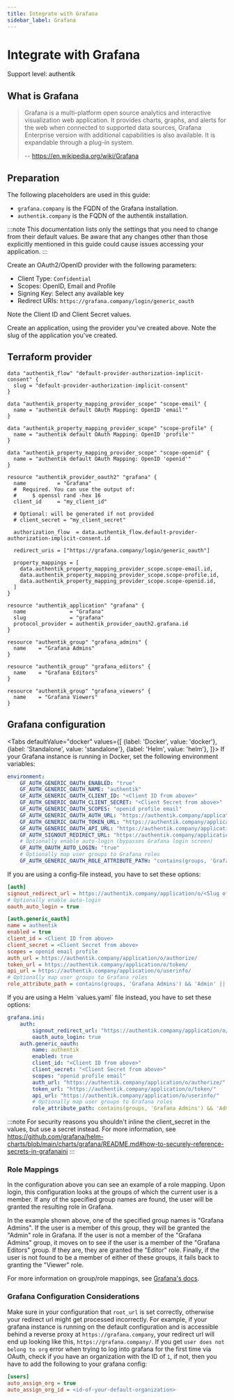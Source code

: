 ```yaml
---
title: Integrate with Grafana
sidebar_label: Grafana
---
```


# Integrate with Grafana

<span class="badge badge--primary">Support level: authentik</span>

## What is Grafana

> Grafana is a multi-platform open source analytics and interactive visualization web application. It provides charts, graphs, and alerts for the web when connected to supported data sources, Grafana Enterprise version with additional capabilities is also available. It is expandable through a plug-in system.
>
> -- https://en.wikipedia.org/wiki/Grafana

## Preparation

The following placeholders are used in this guide:

- `grafana.company` is the FQDN of the Grafana installation.
- `authentik.company` is the FQDN of the authentik installation.

:::note
This documentation lists only the settings that you need to change from their default values. Be aware that any changes other than those explicitly mentioned in this guide could cause issues accessing your application.
:::

Create an OAuth2/OpenID provider with the following parameters:

- Client Type: `Confidential`
- Scopes: OpenID, Email and Profile
- Signing Key: Select any available key
- Redirect URIs: `https://grafana.company/login/generic_oauth`

Note the Client ID and Client Secret values.

Create an application, using the provider you've created above. Note the slug of the application you've created.

## Terraform provider

```hcl
data "authentik_flow" "default-provider-authorization-implicit-consent" {
  slug = "default-provider-authorization-implicit-consent"
}

data "authentik_property_mapping_provider_scope" "scope-email" {
  name = "authentik default OAuth Mapping: OpenID 'email'"
}

data "authentik_property_mapping_provider_scope" "scope-profile" {
  name = "authentik default OAuth Mapping: OpenID 'profile'"
}

data "authentik_property_mapping_provider_scope" "scope-openid" {
  name = "authentik default OAuth Mapping: OpenID 'openid'"
}

resource "authentik_provider_oauth2" "grafana" {
  name          = "Grafana"
  #  Required. You can use the output of:
  #     $ openssl rand -hex 16
  client_id     = "my_client_id"

  # Optional: will be generated if not provided
  # client_secret = "my_client_secret"

  authorization_flow  = data.authentik_flow.default-provider-authorization-implicit-consent.id

  redirect_uris = ["https://grafana.company/login/generic_oauth"]

  property_mappings = [
    data.authentik_property_mapping_provider_scope.scope-email.id,
    data.authentik_property_mapping_provider_scope.scope-profile.id,
    data.authentik_property_mapping_provider_scope.scope-openid.id,
  ]
}

resource "authentik_application" "grafana" {
  name              = "Grafana"
  slug              = "grafana"
  protocol_provider = authentik_provider_oauth2.grafana.id
}

resource "authentik_group" "grafana_admins" {
  name    = "Grafana Admins"
}

resource "authentik_group" "grafana_editors" {
  name    = "Grafana Editors"
}

resource "authentik_group" "grafana_viewers" {
  name    = "Grafana Viewers"
}

```

## Grafana configuration


<Tabs
  defaultValue="docker"
  values={[
    {label: 'Docker', value: 'docker'},
    {label: 'Standalone', value: 'standalone'},
    {label: 'Helm', value: 'helm'},
  ]}>
  <TabItem value="docker">
If your Grafana instance is running in Docker, set the following environment variables:

```yaml
environment:
    GF_AUTH_GENERIC_OAUTH_ENABLED: "true"
    GF_AUTH_GENERIC_OAUTH_NAME: "authentik"
    GF_AUTH_GENERIC_OAUTH_CLIENT_ID: "<Client ID from above>"
    GF_AUTH_GENERIC_OAUTH_CLIENT_SECRET: "<Client Secret from above>"
    GF_AUTH_GENERIC_OAUTH_SCOPES: "openid profile email"
    GF_AUTH_GENERIC_OAUTH_AUTH_URL: "https://authentik.company/application/o/authorize/"
    GF_AUTH_GENERIC_OAUTH_TOKEN_URL: "https://authentik.company/application/o/token/"
    GF_AUTH_GENERIC_OAUTH_API_URL: "https://authentik.company/application/o/userinfo/"
    GF_AUTH_SIGNOUT_REDIRECT_URL: "https://authentik.company/application/o/<Slug of the application from above>/end-session/"
    # Optionally enable auto-login (bypasses Grafana login screen)
    GF_AUTH_OAUTH_AUTO_LOGIN: "true"
    # Optionally map user groups to Grafana roles
    GF_AUTH_GENERIC_OAUTH_ROLE_ATTRIBUTE_PATH: "contains(groups, 'Grafana Admins') && 'Admin' || contains(groups, 'Grafana Editors') && 'Editor' || 'Viewer'"
```

  </TabItem>
  <TabItem value="standalone">
If you are using a config-file instead, you have to set these options:

```ini
[auth]
signout_redirect_url = https://authentik.company/application/o/<Slug of the application from above>/end-session/
# Optionally enable auto-login
oauth_auto_login = true

[auth.generic_oauth]
name = authentik
enabled = true
client_id = <Client ID from above>
client_secret = <Client Secret from above>
scopes = openid email profile
auth_url = https://authentik.company/application/o/authorize/
token_url = https://authentik.company/application/o/token/
api_url = https://authentik.company/application/o/userinfo/
# Optionally map user groups to Grafana roles
role_attribute_path = contains(groups, 'Grafana Admins') && 'Admin' || contains(groups, 'Grafana Editors') && 'Editor' || 'Viewer'
```

  </TabItem>
  <TabItem value="helm">
If you are using a Helm `values.yaml` file instead, you have to set these options:

```yaml
grafana.ini:
    auth:
        signout_redirect_url: "https://authentik.company/application/o/<Slug of the application from above>/end-session/"
        oauth_auto_login: true
    auth.generic_oauth:
        name: authentik
        enabled: true
        client_id: "<Client ID from above>"
        client_secret: "<Client Secret from above>"
        scopes: "openid profile email"
        auth_url: "https://authentik.company/application/o/authorize/"
        token_url: "https://authentik.company/application/o/token/"
        api_url: "https://authentik.company/application/o/userinfo/"
        # Optionally map user groups to Grafana roles
        role_attribute_path: contains(groups, 'Grafana Admins') && 'Admin' || contains(groups, 'Grafana Editors') && 'Editor' || 'Viewer'
```

:::note
For security reasons you shouldn't inline the client_secret in the values, but use a secret instead. For more information, see https://github.com/grafana/helm-charts/blob/main/charts/grafana/README.md#how-to-securely-reference-secrets-in-grafanaini
:::

  </TabItem>
</Tabs>

### Role Mappings

In the configuration above you can see an example of a role mapping. Upon login, this configuration looks at the groups of which the current user is a member. If any of the specified group names are found, the user will be granted the resulting role in Grafana.

In the example shown above, one of the specified group names is "Grafana Admins". If the user is a member of this group, they will be granted the "Admin" role in Grafana.
If the user is not a member of the "Grafana Admins" group, it moves on to see if the user is a member of the "Grafana Editors" group. If they are, they are granted the "Editor" role. Finally, if the user is not found to be a member of either of these groups, it fails back to granting the "Viewer" role.

For more information on group/role mappings, see [Grafana's docs](https://grafana.com/docs/grafana/latest/auth/generic-oauth/#role-mapping).

### Grafana Configuration Considerations

Make sure in your configuration that `root_url` is set correctly, otherwise your redirect url might get processed incorrectly. For example, if your grafana instance is running on the default configuration and is accessible behind a reverse proxy at `https://grafana.company`, your redirect url will end up looking like this, `https://grafana.company/`.
If you get `user does not belong to org` error when trying to log into grafana for the first time via OAuth, check if you have an organization with the ID of `1`, if not, then you have to add the following to your grafana config:

```ini
[users]
auto_assign_org = true
auto_assign_org_id = <id-of-your-default-organization>
```
